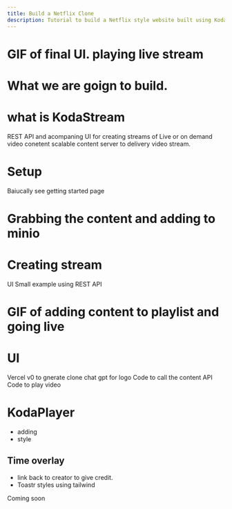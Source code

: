 ```yaml
---
title: Build a Netflix Clone
description: Tutorial to build a Netflix style website built using KodaStream
---
```


# GIF of final UI. playing live stream


# What we are goign to build. 

# what is KodaStream
REST API and acompaning UI for creating streams of Live or on demand video conetent
scalable content server to delivery video stream. 

# Setup
Baiucally see getting started page

# Grabbing the content and adding to minio

# Creating stream
UI
Small example using REST API

# GIF of adding content to playlist and going live

# UI
Vercel v0 to gnerate clone
chat gpt for logo
Code to call the content API
Code to play video

# KodaPlayer
- adding
- style 

## Time overlay
- link back to creator to give credit.
- Toastr styles using tailwind

Coming soon
